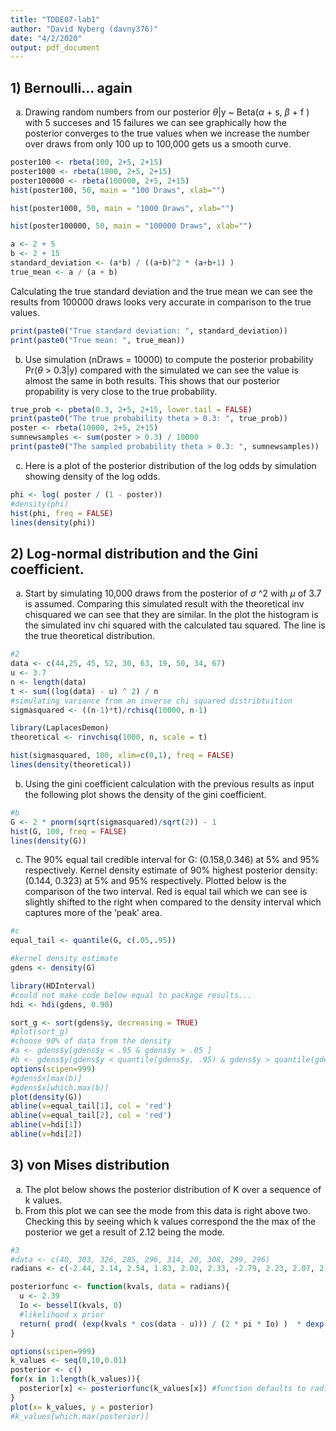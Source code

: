 ```yaml
---
title: "TDDE07-lab1"
author: "David Nyberg (davny376)"
date: "4/2/2020"
output: pdf_document
---
```


## 1) Bernoulli... again

a) Drawing random numbers from our posterior $\theta$|y ~ Beta($\alpha$ + s, $\beta$ + f ) with 5 succeses and 15 failures we can see graphically how the posterior converges to the true values when we increase the number over draws from only 100 up to 100,000 gets us a smooth curve.  

```r
poster100 <- rbeta(100, 2+5, 2+15)
poster1000 <- rbeta(1000, 2+5, 2+15) 
poster100000 <- rbeta(100000, 2+5, 2+15) 
hist(poster100, 50, main = "100 Draws", xlab="")
```

```r
hist(poster1000, 50, main = "1000 Draws", xlab="")
```

```r
hist(poster100000, 50, main = "100000 Draws", xlab="")

a <- 2 + 5
b <- 2 + 15
standard_deviation <- (a*b) / ((a+b)^2 * (a+b+1) ) 
true_mean <- a / (a + b)
```

Calculating the true standard deviation and the true mean we can see the results from 100000 draws looks very accurate in comparison to the true values.

```r
print(paste0("True standard deviation: ", standard_deviation))
print(paste0("True mean: ", true_mean))
```

b) Use simulation (nDraws = 10000) to compute the posterior probability Pr($\theta$ > 0.3|y) compared with the simulated we can see the value is almost the same in both results. This shows that our posterior propability is very close to the true probability.

```r
true_prob <- pbeta(0.3, 2+5, 2+15, lower.tail = FALSE)
print(paste0("The true probability theta > 0.3: ", true_prob))
poster <- rbeta(10000, 2+5, 2+15) 
sumnewsamples <- sum(poster > 0.3) / 10000
print(paste0("The sampled probability theta > 0.3: ", sumnewsamples))
```

c) Here is a plot of the posterior distribution of the log odds by simulation showing density of the log odds.

```r
phi <- log( poster / (1 - poster))
#density(phi)
hist(phi, freq = FALSE)
lines(density(phi))
```

## 2) Log-normal distribution and the Gini coefficient.

a) Start by simulating 10,000 draws from the posterior of $\sigma$ ^2 with $\mu$ of 3.7 is assumed. Comparing this simulated result with the theoretical inv chisquared we can see that they are similar. In the plot the histogram is the simulated inv chi squared with the calculated tau squared. The line is the true theoretical distribution. 

```r
#2
data <- c(44,25, 45, 52, 30, 63, 19, 50, 34, 67)
u <- 3.7
n <- length(data)
t <- sum((log(data) - u) ^ 2) / n
#simulating variance from an inverse chi squared distribtuition
sigmasquared <- ((n-1)*t)/rchisq(10000, n-1)

library(LaplacesDemon)
theoretical <- rinvchisq(1000, n, scale = t)

hist(sigmasquared, 100, xlim=c(0,1), freq = FALSE)
lines(density(theoretical))
```

b) Using the gini coefficient calculation with the previous results as input the following plot shows the density of the gini coefficient.

```r
#b
G <- 2 * pnorm(sqrt(sigmasquared)/sqrt(2)) - 1
hist(G, 100, freq = FALSE)
lines(density(G))
```

c) 
The 90% equal tail credible interval for G: (0.158,0.346) at 5% and 95% respectively. 
Kernel density estimate of 90% highest posterior density: (0.144, 0.323) at 5% and 95% respectively. 
Plotted below is the comparison of the two interval. Red is equal tail which we can see is slightly shifted to the right when compared to the density interval which captures more of the 'peak' area. 

```r
#c
equal_tail <- quantile(G, c(.05,.95))

#kernel density estimate
gdens <- density(G)

library(HDInterval)
#could not make code below equal to package results...
hdi <- hdi(gdens, 0.90)

sort_g <- sort(gdens$y, decreasing = TRUE)
#plot(sort_g)
#choose 90% of data from the density
#a <- gdens$y[gdens$y < .95 & gdens$y > .05 ]
#b <- gdens$y[gdens$y < quantile(gdens$y, .95) & gdens$y > quantile(gdens$y,.05) ]
options(scipen=999)
#gdens$x[max(b)]
#gdens$x[which.max(b)]
plot(density(G))
abline(v=equal_tail[1], col = 'red')
abline(v=equal_tail[2], col = 'red')
abline(v=hdi[1])
abline(v=hdi[2])
```

## 3) von Mises distribution

a) The plot below shows the posterior distribution of K over a sequence of k values. 
b) From this plot we can see the mode from this data is right above two. Checking this by seeing which k values correspond the the max of the posterior we get a result of 2.12 being the mode. 

```r
#3
#data <- c(40, 303, 326, 285, 296, 314, 20, 308, 299, 296)
radians <- c(-2.44, 2.14, 2.54, 1.83, 2.02, 2.33, -2.79, 2.23, 2.07, 2.02)

posteriorfunc <- function(kvals, data = radians){
  u <- 2.39
  Io <- besselI(kvals, 0)
  #likelihood x prior 
  return( prod( (exp(kvals * cos(data - u))) / (2 * pi * Io) )  * dexp(kvals)  )
}

options(scipen=999)
k_values <- seq(0,10,0.01)
posterior <- c()
for(x in 1:length(k_values)){
  posterior[x] <- posteriorfunc(k_values[x]) #function defaults to radians data if not supplied
}
plot(x= k_values, y = posterior)
#k_values[which.max(posterior)]
```

```r

```




